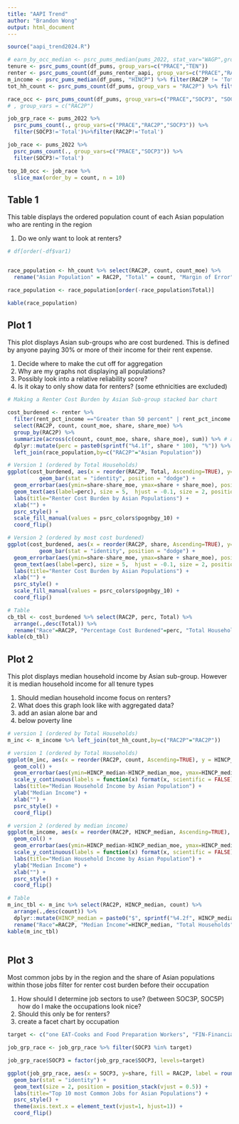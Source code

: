 ```yaml
---
title: "AAPI Trend"
author: "Brandon Wong"
output: html_document
---
```


```r
source("aapi_trend2024.R")
```


```r

# earn_by_occ_median <- psrc_pums_median(pums_2022, stat_var="WAGP",group_vars= c('SOCP3'))%>%filter(COUNTY=='Region')
tenure <- psrc_pums_count(df_pums, group_vars=c("PRACE","TEN"))
renter <- psrc_pums_count(df_pums_renter_aapi, group_vars=c("PRACE","RAC2P","rent_pct_income"))
m_income <- psrc_pums_median(df_pums, "HINCP") %>% filter(RAC2P != 'Total')
tot_hh_count <- psrc_pums_count(df_pums, group_vars = "RAC2P") %>% filter(RAC2P != 'Total')

race_occ <- psrc_pums_count(df_pums, group_vars=c("PRACE","SOCP3", "SOCP5")) %>% filter(SOCP3!='Total')
# , group_vars = c("RAC2P")

job_grp_race <- pums_2022 %>%
  psrc_pums_count(., group_vars=c("PRACE","RAC2P","SOCP3")) %>%
  filter(SOCP3!='Total')%>%filter(RAC2P!='Total')

job_race <- pums_2022 %>%
  psrc_pums_count(., group_vars=c("PRACE","SOCP3")) %>%
  filter(SOCP3!='Total')

top_10_occ <- job_race %>%
  slice_max(order_by = count, n = 10)

```


## Table 1
This table displays the ordered population count of each Asian population who are renting in the region

1. Do we only want to look at renters?

```r

# df[order(-df$var1)


race_population <- hh_count %>% select(RAC2P, count, count_moe) %>%
  rename("Asian Population" = RAC2P, "Total" = count, "Margin of Error" = count_moe)

race_population <- race_population[order(-race_population$Total)]

kable(race_population)
```


## Plot 1

This plot displays Asian sub-groups who are cost burdened. This is defined by anyone paying 30% or more of their income for their rent expense.

1. Decide where to make the cut off for aggregation
2. Why are my graphs not displaying all populations?
3. Possibly look into a relative reliability score?
4. Is it okay to only show data for renters? (some ethnicities are excluded)

```r
# Making a Renter Cost Burden by Asian Sub-group stacked bar chart

cost_burdened <- renter %>% 
  filter(rent_pct_income =="Greater than 50 percent" | rent_pct_income =="Between 30 and 50 percent") %>%
  select(RAC2P, count, count_moe, share, share_moe) %>%
  group_by(RAC2P) %>%
  summarize(across(c(count, count_moe, share, share_moe), sum)) %>% # aggregates all numerical values based on race
  dplyr::mutate(perc = paste0(sprintf("%4.1f", share * 100), "%")) %>% # adds a percentage column to the cost burdened share
  left_join(race_population,by=c("RAC2P"="Asian Population"))

# Version 1 (ordered by Total Households)
ggplot(cost_burdened, aes(x = reorder(RAC2P, Total, Ascending=TRUE), y=share, label = round(share, 2))) + 
          geom_bar(stat = "identity", position = "dodge") +
  geom_errorbar(aes(ymin=share-share_moe, ymax=share + share_moe), position = "dodge") +
  geom_text(aes(label=perc), size = 5,  hjust = -0.1, size = 2, position = position_dodge(width = 1)) +
  labs(title="Renter Cost Burden by Asian Populations") +
  xlab("") +
  psrc_style() +
  scale_fill_manual(values = psrc_colors$pognbgy_10) +
  coord_flip()

# Version 2 (ordered by most cost burdened)
ggplot(cost_burdened, aes(x = reorder(RAC2P, share, Ascending=TRUE), y=share, label = round(share, 2))) + 
          geom_bar(stat = "identity", position = "dodge") +
  geom_errorbar(aes(ymin=share-share_moe, ymax=share + share_moe), position = "dodge") +
  geom_text(aes(label=perc), size = 5,  hjust = -0.1, size = 2, position = position_dodge(width = 1)) +
  labs(title="Renter Cost Burden by Asian Populations") +
  xlab("") +
  psrc_style() +
  scale_fill_manual(values = psrc_colors$pognbgy_10) +
  coord_flip()

# Table
cb_tbl <- cost_burdened %>% select(RAC2P, perc, Total) %>% 
  arrange(.,desc(Total)) %>% 
  rename("Race"=RAC2P, "Percentage Cost Burdened"=perc, "Total Households"=Total)
kable(cb_tbl)
```


## Plot 2

This plot displays median household income by Asian sub-group. However it is median household income for all tenure types

1. Should median household income focus on renters?
2. What does this graph look like with aggregated data?
3. add an asian alone bar and 
4. below poverty line 

```r
# version 1 (ordered by Total Households)
m_inc <- m_income %>% left_join(tot_hh_count,by=c("RAC2P"="RAC2P"))

# version 1 (ordered by Total Households)
ggplot(m_inc, aes(x = reorder(RAC2P, count, Ascending=TRUE), y = HINCP_median, fill = RAC2P)) +
  geom_col() +
  geom_errorbar(aes(ymin=HINCP_median-HINCP_median_moe, ymax=HINCP_median + HINCP_median_moe), position = "dodge") +
  scale_y_continuous(labels = function(x) format(x, scientific = FALSE)) +
  labs(title="Median Household Income by Asian Population") +
  ylab("Median Income") +
  xlab("") +
  psrc_style() +
  coord_flip()  

# version 2 (ordered by median income)
ggplot(m_income, aes(x = reorder(RAC2P, HINCP_median, Ascending=TRUE), y = HINCP_median, fill = RAC2P)) +
  geom_col() +
  geom_errorbar(aes(ymin=HINCP_median-HINCP_median_moe, ymax=HINCP_median + HINCP_median_moe), position = "dodge") +
  scale_y_continuous(labels = function(x) format(x, scientific = FALSE)) +
  labs(title="Median Household Income by Asian Population") +
  ylab("Median Income") +
  xlab("") +
  psrc_style() +
  coord_flip()

# Table
m_inc_tbl <- m_inc %>% select(RAC2P, HINCP_median, count) %>%
  arrange(.,desc(count)) %>%
  dplyr::mutate(HINCP_median = paste0("$", sprintf("%4.2f", HINCP_median * 1))) %>%
  rename("Race"=RAC2P, "Median Income"=HINCP_median, "Total Households"=count)
kable(m_inc_tbl)
  
```



## Plot 3
Most common jobs by in the region and the share of Asian populations within those jobs
filter for renter cost burden before their occupation

1. How should I determine job sectors to use? (between SOC3P, SOC5P) how do I make the occupations look nice?
2. Should this only be for renters?
3. create a facet chart by occupation

```r
target <- c("one EAT-Cooks and Food Preparation Workers", "FIN-Financial Specialists", "EAT-Food and Beverage Serving Workers", "PRS-Motor Vehicle Operators", "MGR-Operations Specialties Managers", "ENG-Engineers", "MED-Healthcare Diagnosing or Treating Practitioners", "FIN-Business Operations Specialists", "MGR-Other Management Occupations", "CMM-Computer Specialists")

job_grp_race <- job_grp_race %>% filter(SOCP3 %in% target)

job_grp_race$SOCP3 = factor(job_grp_race$SOCP3, levels=target)

ggplot(job_grp_race, aes(x = SOCP3, y=share, fill = RAC2P, label = round(share, 2))) + 
  geom_bar(stat = "identity") +
  geom_text(size = 2, position = position_stack(vjust = 0.5)) +
  labs(title="Top 10 most Common Jobs for Asian Populations") +
  psrc_style() +
  theme(axis.text.x = element_text(vjust=1, hjust=1)) +
  coord_flip()
```

